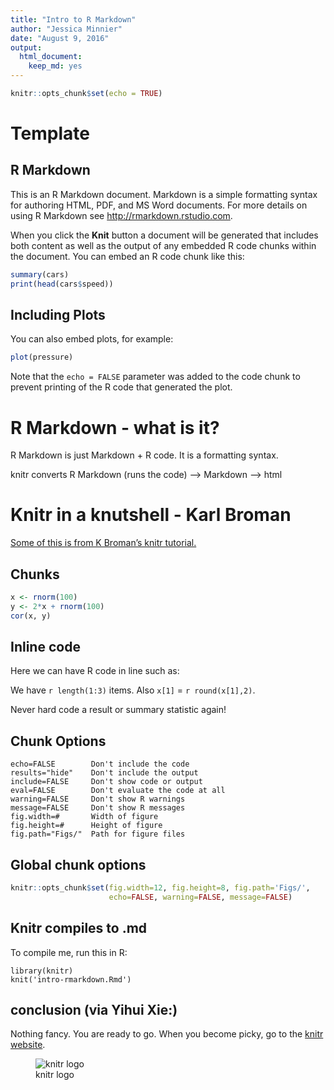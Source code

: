 ```yaml
---
title: "Intro to R Markdown"
author: "Jessica Minnier"
date: "August 9, 2016"
output: 
  html_document: 
    keep_md: yes
---
```


```r
knitr::opts_chunk$set(echo = TRUE)
```

# Template

## R Markdown

This is an R Markdown document. Markdown is a simple formatting syntax for authoring HTML, PDF, and MS Word documents. For more details on using R Markdown see <http://rmarkdown.rstudio.com>.

When you click the **Knit** button a document will be generated that includes both content as well as the output of any embedded R code chunks within the document. You can embed an R code chunk like this:


```r
summary(cars)
print(head(cars$speed))
```

## Including Plots

You can also embed plots, for example:

```r
plot(pressure)
```

Note that the `echo = FALSE` parameter was added to the code chunk to prevent printing of the R code that generated the plot.

# R Markdown - what is it?

R Markdown is just Markdown + R code. It is a formatting syntax.

knitr converts R Markdown (runs the code) --> Markdown --> html

# Knitr in a knutshell - Karl Broman

[Some of this is from K Broman's knitr tutorial.](http://kbroman.org/knitr_knutshell/pages/Rmarkdown.html)

## Chunks

```r
x <- rnorm(100)
y <- 2*x + rnorm(100)
cor(x, y)
```

## Inline code

Here we can have R code in line such as:

We have `r length(1:3)` items. Also `x[1]` = `r round(x[1],2)`.

Never hard code a result or summary statistic again!

## Chunk Options

```
echo=FALSE        Don't include the code
results="hide"    Don't include the output 
include=FALSE     Don't show code or output
eval=FALSE        Don't evaluate the code at all
warning=FALSE     Don't show R warnings
message=FALSE     Don't show R messages 
fig.width=#       Width of figure
fig.height=#      Height of figure
fig.path="Figs/"  Path for figure files
```

## Global chunk options

```r
knitr::opts_chunk$set(fig.width=12, fig.height=8, fig.path='Figs/',
                      echo=FALSE, warning=FALSE, message=FALSE)
```

## Knitr compiles to .md

To compile me, run this in R:

    library(knitr)
    knit('intro-rmarkdown.Rmd')
    

## conclusion (via Yihui Xie:)

Nothing fancy. You are ready to go. When you become picky, go to the [knitr website](http://yihui.name/knitr/).

![knitr logo](http://yihui.name/knitr/images/knit-logo.png)
